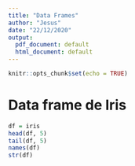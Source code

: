 ```yaml
---
title: "Data Frames"
author: "Jesus"
date: "22/12/2020"
output:
  pdf_document: default
  html_document: default
---
```


```r
knitr::opts_chunk$set(echo = TRUE)
```

# Data frame de Iris

```r
df = iris
head(df, 5)
tail(df, 5)
names(df)
str(df)
```

